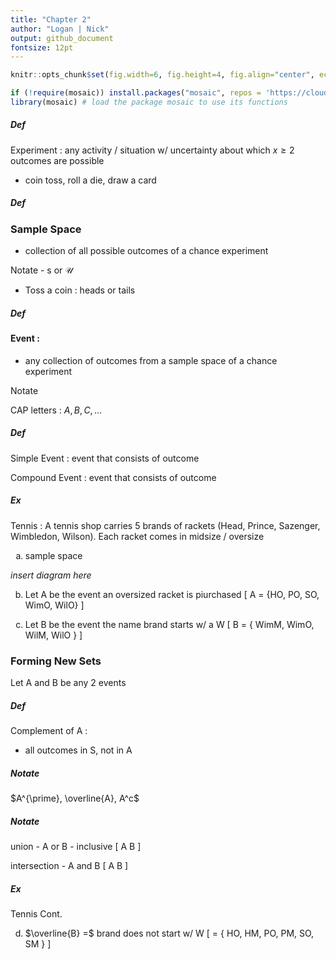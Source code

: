 ```yaml
---
title: "Chapter 2"
author: "Logan | Nick"
output: github_document
fontsize: 12pt
---
```


```r
knitr::opts_chunk$set(fig.width=6, fig.height=4, fig.align="center", echo = FALSE)
```

```r
if (!require(mosaic)) install.packages("mosaic", repos = 'https://cloud.r-project.org')
library(mosaic) # load the package mosaic to use its functions
```

##### Def

Experiment : any activity / situation w/ uncertainty about which $x \ge 2$ outcomes are possible 

- coin toss, roll a die, draw a card

##### Def

### Sample Space

- collection of all possible outcomes of a chance experiment 

Notate - s or $\mathcal{U}$

- Toss a coin : heads or tails

##### Def

#### Event : 

- any collection of outcomes from a sample space of a chance experiment

Notate

CAP letters : $A, B, C, \ldots$ 

##### Def

Simple Event : event that consists of \underline{one} outcome

Compound Event : event that consists of \underline{more than one} outcome

##### Ex

Tennis : A tennis shop carries 5 brands of rackets (Head, Prince, Sazenger, Wimbledon, Wilson). Each racket comes in midsize / oversize

a. sample space

*insert diagram here*

b. Let A be the event an oversized racket is piurchased
\[
A = \{HO, PO, SO, WimO, WilO\}
\] 

c. Let B be the event the name brand starts w/ a W
\[
 B = \{ WimM, WimO, WilM, WilO \}
\] 

### Forming New Sets

 Let A and B be any 2 events

##### Def

 Complement of A : 

 - all outcomes in S, not in A

##### Notate

$A^{\prime}, \overline{A}, A^c$

##### Notate

union - A or B - inclusive
\[
A \cup B
\] 

intersection - A and B
\[
A \cap B
\] 

##### Ex 

Tennis Cont.

d. $\overline{B} =$ brand does not start w/ W
\[
    \overline{B} = \{ HO, HM, PO, PM, SO, SM \}
\]

